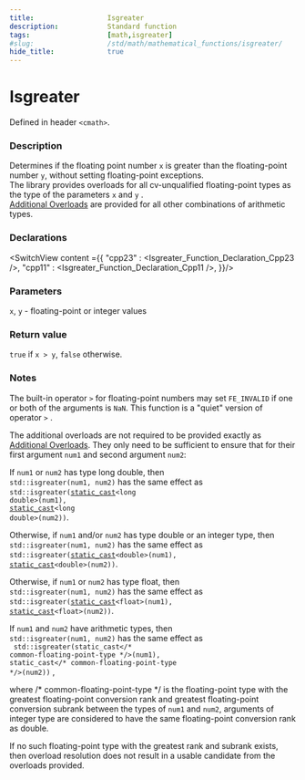 ```yaml
---
title:                  Isgreater
description:            Standard function
tags:                   [math,isgreater]
#slug:                  /std/math/mathematical_functions/isgreater/
hide_title:             true
---
```




# Isgreater

Defined in header `<cmath>`.

### Description

Determines if the floating point number `x` is greater than the floating-point number `y`, without setting floating-point exceptions. <br/>
&#8203;<Since v='cpp23'>The library provides overloads for all cv-unqualified floating-point types as the type of the parameters `x` and `y` </Since>. <br/>
&#8203;<a href='#declarations'>Additional Overloads</a> are provided for all other combinations of arithmetic types.

### Declarations

<SwitchView content ={{
    "cpp23" : <Isgreater_Function_Declaration_Cpp23 />,
    "cpp11" : <Isgreater_Function_Declaration_Cpp11 />,
}}/>

### Parameters
 
`x`, `y` - floating-point or integer values

### Return value

`true` if `x > y`, `false` otherwise.

### Notes

The built-in operator `>` for floating-point numbers may set `FE_INVALID` if one or both of the arguments is `NaN`. This function is a "quiet" version of operator `>` .

The additional overloads are not required to be provided exactly as <a href='#declarations'>Additional Overloads</a>. 
They only need to be sufficient to ensure that for their first argument `num1` and second argument `num2`:

If `num1` or `num2` has type <span class='col-lb'>long double</span>, then <br/>
`std::isgreater(num1, num2)` has the same effect as  <br/>
&#8203;<code>std::isgreater(<a href='/docs/std/lang-support/static_cast'>static_cast</a>&lt;<span class='col-lb'>long double</span>&gt;(num1), <a href='/docs/std/lang-support/static_cast'>static_cast</a>&lt;<span class='col-lb'>long double</span>&gt;(num2))</code>.

Otherwise, if `num1` and/or `num2` has type <span class='col-lb'>double</span> or an integer type, then  <br/>
`std::isgreater(num1, num2)` has the same effect as  <br/>
&#8203;<code>std::isgreater(<a href='/docs/std/lang-support/static_cast'>static_cast</a>&lt;<span class='col-lb'>double</span>&gt;(num1), <a href='/docs/std/lang-support/static_cast'>static_cast</a>&lt;<span class='col-lb'>double</span>&gt;(num2))</code>.

&#8203;<Until block v='cpp23'>Otherwise, if `num1` or `num2` has type <span class='col-lb'>float</span>, then  <br/>
`std::isgreater(num1, num2)` has the same effect as  <br/>
&#8203;<code>std::isgreater(<a href='/docs/std/lang-support/static_cast'>static_cast</a>&lt;<span class='col-lb'>float</span>&gt;(num1), <a href='/docs/std/lang-support/static_cast'>static_cast</a>&lt;<span class='col-lb'>float</span>&gt;(num2))</code>.</Until>

If `num1` and `num2` have arithmetic types, then  <br/>
`std::isgreater(num1, num2)` has the same effect as  <br/> <code> std::isgreater(static_cast&lt;<span class='col-d'>/\* common-floating-point-type \*/</span>&gt;(num1), static_cast&lt;<span class='col-d'>/\* common-floating-point-type \*/</span>&gt;(num2))</code> ,
               
where <span class='col-d'>/\* common-floating-point-type \*/</span> is the floating-point type with the greatest floating-point conversion rank and greatest floating-point 
conversion subrank between the types of `num1` and `num2`, arguments of integer type are considered to have the same floating-point conversion rank as <span class='col-lb'>double</span>.

If no such floating-point type with the greatest rank and subrank exists, then overload resolution does not result in a usable candidate from the overloads provided.